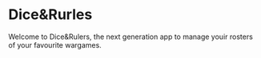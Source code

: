 # Dice&Rurles

Welcome to Dice&Rulers, the next generation app to manage youir rosters of your favourite wargames.
